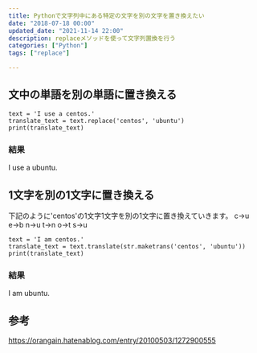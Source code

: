 ```yaml
---
title: Pythonで文字列中にある特定の文字を別の文字を置き換えたい
date: "2018-07-18 00:00"
updated_date: "2021-11-14 22:00"
description: replaceメソッドを使って文字列置換を行う
categories: ["Python"]
tags: ["replace"]

---
```

## 文中の単語を別の単語に置き換える

```
text = 'I use a centos.'
translate_text = text.replace('centos', 'ubuntu')
print(translate_text)
```

### 結果
I use a ubuntu.

## 1文字を別の1文字に置き換える

下記のように'centos'の1文字1文字を別の1文字に置き換えていきます。
c→u
e→b
n→u
t→n
o→t
s→u

```
text = 'I am centos.'
translate_text = text.translate(str.maketrans('centos', 'ubuntu'))
print(translate_text)
```

### 結果
I am ubuntu.

## 参考
https://orangain.hatenablog.com/entry/20100503/1272900555